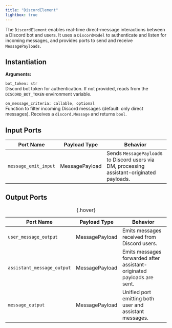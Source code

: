 ```yaml
---
title: "DiscordElement"
lightbox: true
---
```


The `DiscordElement` enables real-time direct-message interactions between a Discord bot and users. It uses a `DiscordModel` to authenticate and listen for incoming messages, and provides ports to send and receive `MessagePayloads`.

## Instantiation

**Arguments:**

`bot_token: str`<br>
<span class="tab">Discord bot token for authentication. If not provided, reads from the `DISCORD_BOT_TOKEN` environment variable.</span>

`on_message_criteria: callable, optional`<br>
<span class="tab">Function to filter incoming Discord messages (default: only direct messages). Receives a `discord.Message` and returns `bool`.</span>

<!-- **Example:**
```python
from pyllments.elements import DiscordElement, LLMChatElement

# Initialize the Discord element
discord_el = DiscordElement(bot_token="YOUR_DISCORD_TOKEN")

# Wire up to an LLM chat element
discord_el.ports.message_output > llm_el.ports.messages_input
llm_el.ports.message_output > discord_el.ports.message_input
``` -->

## Input Ports

| Port Name            | Payload Type   | Behavior                                                            |
|----------------------|----------------|---------------------------------------------------------------------|
| `message_emit_input` | MessagePayload | Sends `MessagePayload`s to Discord users via DM, processing assistant-originated payloads. |

## Output Ports

| Port Name               | Payload Type   | Behavior                                                           |
|-------------------------|----------------|--------------------------------------------------------------------|
| `user_message_output`   | MessagePayload | Emits messages received from Discord users.                        |
| `assistant_message_output` | MessagePayload | Emits messages forwarded after assistant-originated payloads are sent. |
| `message_output`         | MessagePayload | Unified port emitting both user and assistant messages.            |

: {.hover}



